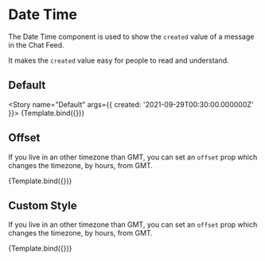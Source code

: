 



<Meta title="ChatFeed/DateTime" component={DateTime} />


# Date Time

The Date Time component is used to show the `created` value of a message in the Chat Feed.

It makes the `created` value easy for people to read and understand.

## Default

<Story name="Default" args={{ created: '2021-09-29T00:30:00.000000Z' }}>
  {Template.bind({})}
</Story>

<ArgsTable story="Default" />

## Offset

If you live in an other timezone than GMT, you can set an `offset` prop which changes the timezone, by hours, from GMT.

<Canvas>
  <Story
    name="Is Loading"
    args={{ created: '2021-09-29T00:30:00.000000Z', offset: -1 }}
  >
    {Template.bind({})}
  </Story>
</Canvas>

## Custom Style

If you live in an other timezone than GMT, you can set an `offset` prop which changes the timezone, by hours, from GMT.

<Canvas>
  <Story
    name="Custom Style"
    args={{
      created: '2021-09-29T00:30:00.000000Z',
      offset: -1,
      style: {
        color: '#1890ff',
        fontWeight: 600,
        padding: '12px',
      },
    }}
  >
    {Template.bind({})}
  </Story>
</Canvas>
